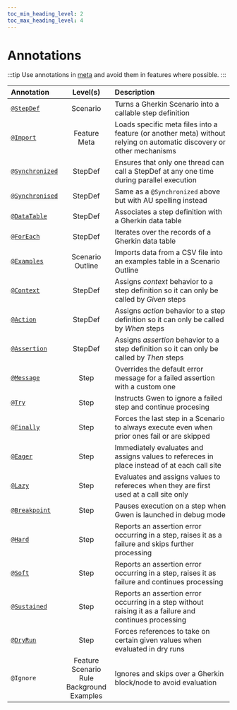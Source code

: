 ```yaml
--- 
toc_min_heading_level: 2
toc_max_heading_level: 4
---
```


# Annotations

:::tip 
Use annotations in [meta](/docs/meta) and avoid them in features where possible.
:::

| Annotation                                              | Level(s)                                                  | Description                                                                                                           |
| :------------------------------------------------------ | :-------------------------------------------------------: | :-------------------------------------------------------------------------------------------------------------------- |
| [`@StepDef`](/docs/meta#stepdefs)                       | Scenario                                                  | Turns a Gherkin Scenario into a callable step definition                                                              |
| [`@Import`](/docs/meta/load-strategies#import-strategy) | Feature<br/>Meta                                          | Loads specific meta files into a feature (or another meta) without relying on automatic discovery or other mechanisms |
| [`@Synchronized`](/docs/meta#synchronized-stepdefs)     | StepDef                                                   | Ensures that only one thread can call a StepDef at any one time during parallel execution                             |
| [`@Synchronised`](/docs/meta#synchronized-stepdefs)     | StepDef                                                   | Same as a `@Synchronized` above but with AU spelling instead                                                          |
| [`@DataTable`](/docs/data-tables)                       | StepDef                                                   | Associates a step definition with a Gherkin data table                                                                |
| [`@ForEach`](/docs/data-tables)                         | StepDef                                                   | Iterates over the records of a Gherkin data table                                                                     |
| [`@Examples`](/docs/data-feeds#examples-annotation)     | Scenario Outline                                          | Imports data from a CSV file into an examples table in a Scenario Outline                                             |
| [`@Context`](/docs#behavioural-rules-and-semantics)     | StepDef                                                   | Assigns *context* behavior to a step definition so it can only be called by *Given* steps                             |
| [`@Action`](/docs#behavioural-rules-and-semantics)      | StepDef                                                   | Assigns *action* behavior to a step definition so it can only be called by *When* steps                               |
| [`@Assertion`](/docs#behavioural-rules-and-semantics)   | StepDef                                                   | Assigns *assertion* behavior to a step definition so it can only be called by *Then* steps                            |
| [`@Message`](/docs/assertions#message-annotation)       | Step                                                      | Overrides the default error message for a failed assertion with a custom one                                          |
| [`@Try`](/docs/try-steps)                               | Step                                                      | Instructs Gwen to ignore a failed step and continue procesing                                                         |
| [`@Finally`](/docs/finally-steps#finally)               | Step                                                      | Forces the last step in a Scenario to always execute even when prior ones fail or are skipped                         |
| [`@Eager`](/docs/eager-or-lazy#eager)                   | Step                                                      | Immediately evaluates and assigns values to refereces in place instead of at each call site                           |
| [`@Lazy`](/docs/eager-or-lazy#lazy)                     | Step                                                      | Evaluates and assigns values to refereces when they are first used at a call site only                                |
| [`@Breakpoint`](/docs/repl#breakpoints)             | Step                                                      | Pauses execution on a step when Gwen is launched in debug mode                                                        |
| [`@Hard`](/docs/assertions#hard-assertions-default)     | Step                                                      | Reports an assertion error occurring in a step, raises it as a failure and skips further processing                   |
| [`@Soft`](/docs/assertions#soft-assertions)             | Step                                                      | Reports an assertion error occurring in a step, raises it as failure and continues processing                         |
| [`@Sustained`](/docs/assertions#sustained-assertions)   | Step                                                      | Reports an assertion error occurring in a step without raising it as a failure and continues processing               |
| [`@DryRun`](/docs/execution-modes/#dryrun-annotations)  | Step                                                      | Forces references to take on certain given values when evaluated in dry runs                                          |
| `@Ignore`                                               | Feature<br/>Scenario<br/>Rule<br/>Background<br/>Examples | Ignores and skips over a Gherkin block/node to avoid evaluation                                                       |
